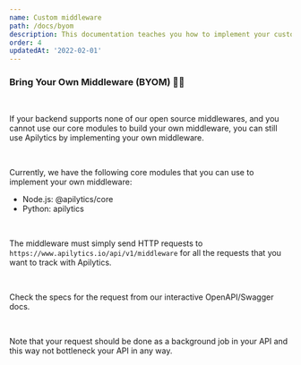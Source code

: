```yaml
---
name: Custom middleware
path: /docs/byom
description: This documentation teaches you how to implement your custom middleware for Apilytics.
order: 4
updatedAt: '2022-02-01'
---
```


### Bring Your Own Middleware (BYOM) 👨‍💻

<br />

If your backend supports none of our open source middlewares,
and you cannot use our core modules to build your own middleware,
you can still use Apilytics by implementing your own middleware.

<br />

Currently, we have the following core modules that you can use to implement your own middleware:

- Node.js: <ExternalLink href="https://www.npmjs.com/package/@apilytics/core">@apilytics/core</ExternalLink>
- Python: <ExternalLink href="https://pypi.org/project/apilytics">apilytics</ExternalLink>

<br />

The middleware must simply send HTTP requests to `https://www.apilytics.io/api/v1/middleware`
for all the requests that you want to track with Apilytics.

<br />

Check the specs for the request from our interactive <ExternalLink href={routes.apiDocs}>OpenAPI/Swagger docs</ExternalLink>.

<br />

Note that your request should be done as a background job
in your API and this way not bottleneck your API in any way.
